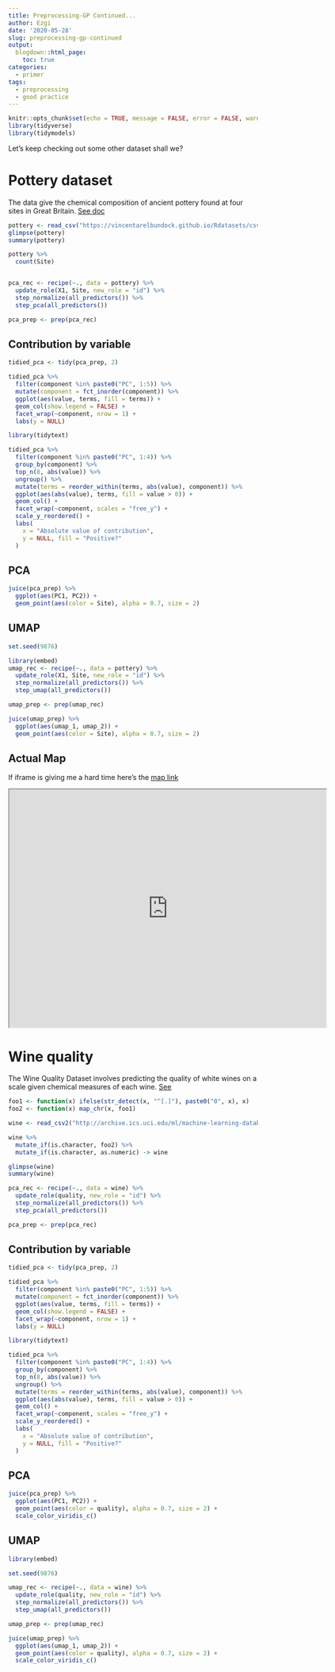 ```yaml
---
title: Preprocessing-GP Continued...
author: Ezgi
date: '2020-05-28'
slug: preprocessing-gp-continued
output: 
  blogdown::html_page:
    toc: true
categories:
  - primer
tags:
  - preprocessing
  - good practice
---
```



```r
knitr::opts_chunk$set(echo = TRUE, message = FALSE, error = FALSE, warning = FALSE)
library(tidyverse)
library(tidymodels)
```


Let's keep checking out some other dataset shall we?

# Pottery dataset

The data give the chemical composition of ancient pottery found at four sites in Great Britain. [See doc](https://vincentarelbundock.github.io/Rdatasets/doc/carData/Pottery.html)

```r
pottery <- read_csv("https://vincentarelbundock.github.io/Rdatasets/csv/carData/Pottery.csv")
glimpse(pottery)
summary(pottery)

pottery %>%
  count(Site)


pca_rec <- recipe(~., data = pottery) %>%
  update_role(X1, Site, new_role = "id") %>%
  step_normalize(all_predictors()) %>%
  step_pca(all_predictors())

pca_prep <- prep(pca_rec)
```

## Contribution by variable

```r
tidied_pca <- tidy(pca_prep, 2)

tidied_pca %>%
  filter(component %in% paste0("PC", 1:5)) %>%
  mutate(component = fct_inorder(component)) %>%
  ggplot(aes(value, terms, fill = terms)) +
  geom_col(show.legend = FALSE) +
  facet_wrap(~component, nrow = 1) +
  labs(y = NULL)

library(tidytext)

tidied_pca %>%
  filter(component %in% paste0("PC", 1:4)) %>%
  group_by(component) %>%
  top_n(8, abs(value)) %>%
  ungroup() %>%
  mutate(terms = reorder_within(terms, abs(value), component)) %>%
  ggplot(aes(abs(value), terms, fill = value > 0)) +
  geom_col() +
  facet_wrap(~component, scales = "free_y") +
  scale_y_reordered() +
  labs(
    x = "Absolute value of contribution",
    y = NULL, fill = "Positive?"
  )

```

## PCA

```r
juice(pca_prep) %>%
  ggplot(aes(PC1, PC2)) +
  geom_point(aes(color = Site), alpha = 0.7, size = 2)
```

## UMAP

```r
set.seed(9876)

library(embed)
umap_rec <- recipe(~., data = pottery) %>%
  update_role(X1, Site, new_role = "id") %>%
  step_normalize(all_predictors()) %>%
  step_umap(all_predictors())

umap_prep <- prep(umap_rec)

juice(umap_prep) %>%
  ggplot(aes(umap_1, umap_2)) +
  geom_point(aes(color = Site), alpha = 0.7, size = 2)

```


## Actual Map

If iframe is giving me a hard time here's the [map link](https://www.google.com/maps/d/drive?state=%7B%22ids%22%3A%5B%221LpiNnGfzSmi8lkOsFDvGbJkf7JMjfvAu%22%5D%2C%22action%22%3A%22open%22%2C%22userId%22%3A%22116929632846172529102%22%7D&usp=sharing)

<iframe src="https://www.google.com/maps/d/u/0/embed?mid=1LpiNnGfzSmi8lkOsFDvGbJkf7JMjfvAu" width="640" height="480"></iframe>

# Wine quality

The Wine Quality Dataset involves predicting the quality of white wines on a scale given chemical measures of each wine. [See](http://archive.ics.uci.edu/ml/datasets/Wine+Quality)



```r
foo1 <- function(x) ifelse(str_detect(x, "^[.]"), paste0("0", x), x) 
foo2 <- function(x) map_chr(x, foo1)

wine <- read_csv2("http://archive.ics.uci.edu/ml/machine-learning-databases/wine-quality/winequality-white.csv")

wine %>%
  mutate_if(is.character, foo2) %>%
  mutate_if(is.character, as.numeric) -> wine

glimpse(wine)
summary(wine)

pca_rec <- recipe(~., data = wine) %>%
  update_role(quality, new_role = "id") %>%
  step_normalize(all_predictors()) %>%
  step_pca(all_predictors())

pca_prep <- prep(pca_rec)
```

## Contribution by variable

```r
tidied_pca <- tidy(pca_prep, 2)

tidied_pca %>%
  filter(component %in% paste0("PC", 1:5)) %>%
  mutate(component = fct_inorder(component)) %>%
  ggplot(aes(value, terms, fill = terms)) +
  geom_col(show.legend = FALSE) +
  facet_wrap(~component, nrow = 1) +
  labs(y = NULL)

library(tidytext)

tidied_pca %>%
  filter(component %in% paste0("PC", 1:4)) %>%
  group_by(component) %>%
  top_n(8, abs(value)) %>%
  ungroup() %>%
  mutate(terms = reorder_within(terms, abs(value), component)) %>%
  ggplot(aes(abs(value), terms, fill = value > 0)) +
  geom_col() +
  facet_wrap(~component, scales = "free_y") +
  scale_y_reordered() +
  labs(
    x = "Absolute value of contribution",
    y = NULL, fill = "Positive?"
  )
```

## PCA

```r
juice(pca_prep) %>%
  ggplot(aes(PC1, PC2)) +
  geom_point(aes(color = quality), alpha = 0.7, size = 2) +
  scale_color_viridis_c()
```

## UMAP

```r
library(embed)

set.seed(9876)

umap_rec <- recipe(~., data = wine) %>%
  update_role(quality, new_role = "id") %>%
  step_normalize(all_predictors()) %>%
  step_umap(all_predictors())

umap_prep <- prep(umap_rec)

juice(umap_prep) %>%
  ggplot(aes(umap_1, umap_2)) +
  geom_point(aes(color = quality), alpha = 0.7, size = 2) +
  scale_color_viridis_c()
```

